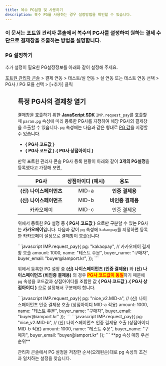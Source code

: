```yaml
---
title: 복수 PG설정 및 사용하기
description: 복수 PG를 사용하는 경우 설정방법을 확인할 수 있습니다.
---
```





### 이 문서는 포트원 관리자 콘솔에서 복수의 PG사를 설정하여 원하는 결제 수단으로 결제창을 호출하는 방법을 설명합니다.

### PG 설정하기
추가 설정이 필요한 PG설정정보를 아래와 같이 설정해 주세요.

[포트원 관리자 콘솔](https://admin.portone.io/) > 결제 연동 > 테스트/실 연동 > 실 연동 또는 테스트 연동 선택 > PG사 / PG 모듈 선택 > [+추가] 클릭

<Figure src={image1} />

## 특정 PG사의 결제창 열기 <a href="#pg" id="pg"></a>

결제창을 호출하기 위한 [**JavaScript SDK**](../sdk/javascript-sdk-old/readme) `IMP.request_pay`를 호출할 때 `param.pg` 속성에 미리 등록한 PG사를 지정하여 해당 PG사의 결제창을 호출할 수 있습니다. `pg` 속성에는 다음과 같은 형태로 [PG 값](https://docs.iamport.kr/sdk/javascript-sdk?lang=ko#request_pay-pg)을 지정할 수 있습니다.

- **\{ PG사 코드값 \}**
- **\{ PG사 코드값 \}.\{ PG사 상점아이디 \}**

만약 포트원 관리자 콘솔 PG사 등록 현황이 아래와 같이 **3개의 PG설정**을 등록했다고 가정해 보면,

|       PG사       |  상점아이디 (예시)  |      용도       |
| :--------------: | :-----------: | :-------------: |
| **(신) 나이스페이먼츠** | MID-a | **인증 결제용** |
| **(신) 나이스페이먼츠** | MID-b | **비인증 결제용** |
|   카카오페이   | MID-c |   인증 결제용   |

위에서 등록한 PG 설정 중 **\{ PG사 코드값 \}** 으로만 구분할 수 있는 PG사는 **카카오페이**입니다. 다음과 같이 `pg` 속성에 `kakaopay`를 지정하면 등록한 카카오페이 설정으로 결제창이 호출됩니다

<Tabs>
<Tab title="카카오페이 호출">
```javascript
IMP.request_pay({
  pg: "kakaopay", // 카카오페이 결제창 호출
  amount: 1000,
  name: "테스트 주문",
  buyer_name: "구매자",
  buyer_email: "buyer@iamport.kr",
});
```
</Tab>
</Tabs>

위에서 등록한 PG 설정 중 **(신) 나이스페이먼츠 (인증 결제용)** 와 **(신) 나이스페이먼츠 (비인증 결제용)** 의 경우 <mark style="color:red;">**PG사 코드값이 동일**</mark>하기 때문에 `pg` 속성을 코드값과 상점아이디를 조합한 값 **\{ PG사 코드값 \}.\{ PG사 상점아이디 \}** 으로 설정해서 구분해야 합니다.

<Tabs>
<Tab title="(신) 나이스페이먼츠 인증 결제용 호출">
```javascript
IMP.request_pay({
  pg: "nice_v2.MID-a", // (신) 나이스페이먼츠 인증 결제용 호출 (상점아이디 MID-a 적용)
  amount: 1000,
  name: "테스트 주문",
  buyer_name: "구매자",
  buyer_email: "buyer@iamport.kr"
  });
```

</Tab>

<Tab title="(신) 나이스페이먼츠 비인증 결제용 호출">
```javascript
IMP.request_pay({
  pg: "nice_v2.MID-b", // (신) 나이스페이먼츠 인증 결제용 호출 (상점아이디 MID-b 적용)
  amount: 1000,
  name: "테스트 주문",
  buyer_name: "구매자",
  buyer_email: "buyer@iamport.kr"
});
```

</Tab>
</Tabs>

<Hint style="info">
**pg 속성 매칭 우선순위**

관리자 콘솔에서 PG 설정을 저장한 순서(오래된순)대로 pg 속성의 조건과 일치하는 설정을 찾습니다. 
</Hint>
